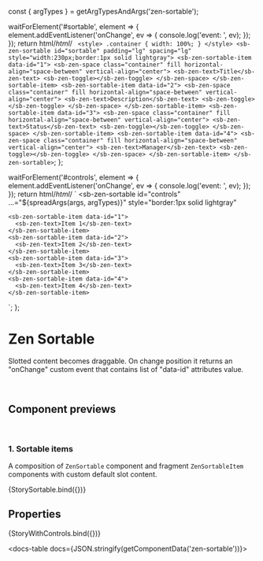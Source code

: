 const { argTypes } = getArgTypesAndArgs('zen-sortable');

<Meta title="In progress/Sortable/Sortable" component="zen-sortable" argTypes={argTypes} />

  waitForElement('#sortable', element => {
    element.addEventListener('onChange', ev => {
      console.log('event: ', ev);
    });
  });
  return html/*html*/ ` <style>
      .container {
        width: 100%;
      }
    </style>
    <sb-zen-sortable id="sortable" padding="lg" spacing="lg" style="width:230px;border:1px solid lightgray">
      <sb-zen-sortable-item data-id="1">
        <sb-zen-space class="container" fill horizontal-align="space-between" vertical-align="center">
          <sb-zen-text>Title</sb-zen-text>
          <sb-zen-toggle></sb-zen-toggle>
        </sb-zen-space>
      </sb-zen-sortable-item>
      <sb-zen-sortable-item data-id="2">
        <sb-zen-space class="container" fill horizontal-align="space-between" vertical-align="center">
          <sb-zen-text>Description</sb-zen-text>
          <sb-zen-toggle></sb-zen-toggle>
        </sb-zen-space>
      </sb-zen-sortable-item>
      <sb-zen-sortable-item data-id="3">
        <sb-zen-space class="container" fill horizontal-align="space-between" vertical-align="center">
          <sb-zen-text>Status</sb-zen-text>
          <sb-zen-toggle></sb-zen-toggle>
        </sb-zen-space>
      </sb-zen-sortable-item>
      <sb-zen-sortable-item data-id="4">
        <sb-zen-space class="container" fill horizontal-align="space-between" vertical-align="center">
          <sb-zen-text>Manager</sb-zen-text>
          <sb-zen-toggle></sb-zen-toggle>
        </sb-zen-space>
      </sb-zen-sortable-item>
    </sb-zen-sortable>`;
};

  waitForElement('#controls', element => {
    element.addEventListener('onChange', ev => {
      console.log('event: ', ev);
    });
  });
  return html/*html*/ ` <sb-zen-sortable
    id="controls"
    ...="${spreadArgs(args, argTypes)}"
    style="border:1px solid lightgray"
  >
    <sb-zen-sortable-item data-id="1">
      <sb-zen-text>Item 1</sb-zen-text>
    </sb-zen-sortable-item>
    <sb-zen-sortable-item data-id="2">
      <sb-zen-text>Item 2</sb-zen-text>
    </sb-zen-sortable-item>
    <sb-zen-sortable-item data-id="3">
      <sb-zen-text>Item 3</sb-zen-text>
    </sb-zen-sortable-item>
    <sb-zen-sortable-item data-id="4">
      <sb-zen-text>Item 4</sb-zen-text>
    </sb-zen-sortable-item>
  </sb-zen-sortable>`;
};

# Zen Sortable

Slotted content becomes draggable. On change position it returns an "onChange" custom event that contains list of "data-id" attributes value.

<br />

## Component previews

<br />

### 1. Sortable items

A composition of `ZenSortable` component and fragment `ZenSortableItem` components with custom default slot content.

<Canvas>
  <Story name="Sortable">{StorySortable.bind({})}</Story>
</Canvas>

## Properties

<Canvas>
  <Story
    name="default"
    args={{
      ...getDefaultArgs(argTypes),
      padding: 'lg',
      spacing: 'md',
    }}
  >
    {StoryWithControls.bind({})}
  </Story>
</Canvas>

<ArgsTable story="default" />

<docs-table docs={JSON.stringify(getComponentData('zen-sortable'))}></docs-table>
